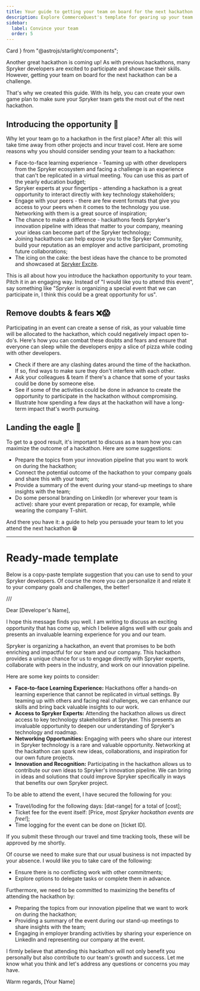 ```yaml
---
title: Your guide to getting your team on board for the next hackathon
description: Explore CommerceQuest's template for gearing up your team for a hackathon. 
sidebar:
  label: Convince your team
  order: 5
---
```


  Card
} from "@astrojs/starlight/components";

Another great hackathon is coming up! As with previous hackathons, many Spryker developers are excited to participate and showcase their skills. However, getting your team on board for the next hackathon can be a challenge.

That's why we created this guide. With its help, you can create your own game plan to make sure your Spryker team gets the most out of the next hackathon.

## Introducing the opportunity 💬
Why let your team go to a hackathon in the first place? After all: this will take time away from other projects and incur travel cost. Here are some reasons why you should consider sending your team to a hackathon:
* Face-to-face learning experience - Teaming up with other developers from the Spryker ecosystem and facing a challenge is an experience that can't be replicated in a virtual meeting. You can use this as part of the yearly education budget;
* Spryker experts at your fingertips - attending a hackathon is a great opportunity to interact directly with key technology stakeholders;
* Engage with your peers - there are few event formats that give you access to your peers when it comes to the technology you use. Networking with them is a great source of inspiration;
* The chance to make a difference - hackathons feeds Spryker's innovation pipeline with ideas that matter to your company, meaning your ideas can become part of the Spryker technology;
* Joining hackathons can help expose you to the Spryker Community, build your reputation as an employer and active participant, promoting future collaborations;
* The icing on the cake: the best ideas have the chance to be promoted and showcased at [Spryker Excite](https://spryker.com/excite).

This is all about how you introduce the hackathon opportunity to your team. Pitch it in an engaging way.
Instead of "I would like you to attend this event", say something like "Spryker is organizing a special event that we can participate in, I think this could be a great opportunity for us".

## Remove doubts & fears ❌😱
Participating in an event can create a sense of risk, as your valuable time will be allocated to the hackathon, which could negatively impact open to-do's.
Here's how you can combat these doubts and fears and ensure that everyone can sleep while the developers enjoy a slice of pizza while coding with other developers.
* Check if there are any clashing dates around the time of the hackathon. If so, find ways to make sure they don't interfere with each other.
* Ask your colleagues & team if there's a chance that some of your tasks could be done by someone else.
* See if some of the activities could be done in advance to create the opportunity to participate in the hackathon without compromising.
* Illustrate how spending a few days at the hackathon will have a long-term impact that's worth pursuing.

## Landing the eagle 🦅

To get to a good result, it's important to discuss as a team how you can maximize the outcome of a hackathon. Here are some suggestions:
* Prepare the topics from your innovation pipeline that you want to work on during the hackathon;
* Connect the potential outcome of the hackathon to your company goals and share this with your team;
* Provide a summary of the event during your stand-up meetings to share insights with the team;
* Do some personal branding on LinkedIn (or wherever your team is active): share your event preparation or recap, for example, while wearing the company T-shirt.

And there you have it: a guide to help you persuade your team to let you attend the next hackathon 😁

***

# Ready-made template

Below is a copy-paste template suggestion that you can use to send to your Spryker developers. Of course the more you can personalize it and relate it to your company goals and challenges, the better!

///

Dear [Developer's Name],

I hope this message finds you well. I am writing to discuss an exciting opportunity that has come up, which I believe aligns well with our goals and presents an invaluable learning experience for you and our team.

Spryker is organizing a hackathon, an event that promises to be both enriching and impactful for our team and our company. This hackathon provides a unique chance for us to engage directly with Spryker experts, collaborate with peers in the industry, and work on our innovation pipeline.

Here are some key points to consider:

* **Face-to-face Learning Experience:** Hackathons offer a hands-on learning experience that cannot be replicated in virtual settings. By teaming up with others and facing real challenges, we can enhance our skills and bring back valuable insights to our work.
* **Access to Spryker Experts:** Attending the hackathon allows us direct access to key technology stakeholders at Spryker. This presents an invaluable opportunity to deepen our understanding of Spryker's technology and roadmap.
* **Networking Opportunities:** Engaging with peers who share our interest in Spryker technology is a rare and valuable opportunity. Networking at the hackathon can spark new ideas, collaborations, and inspiration for our own future projects.
* **Innovation and Recognition:** Participating in the hackathon allows us to contribute our own ideas to Spryker's innovation pipeline. We can bring in ideas and solutions that could improve Spryker specifically in ways that benefits our own Spryker project.

To be able to attend the event, I have secured the following for you:
* Travel/loding for the following days: [dat-range] for a total of [cost];
* Ticket fee for the event itself: [Price, _most Spryker hackathon events are free!_];
* Time logging for the event can be done on [ticket ID]. 

If you submit these through our travel and time tracking tools, these will be approved by me shortly.

Of course we need to make sure that our usual business is not impacted by your absence. I would like you to take care of the following:

* Ensure there is no conflicting work with other commitments;
* Explore options to delegate tasks or complete them in advance.

Furthermore, we need to be committed to maximizing the benefits of attending the hackathon by:

* Preparing the topics from our innovation pipeline that we want to work on during the hackathon;
* Providing a summary of the event during our stand-up meetings to share insights with the team;
* Engaging in employer branding activities by sharing your experience on LinkedIn and representing our company at the event.

I firmly believe that attending this hackathon will not only benefit you personally but also contribute to our team's growth and success. Let me know what you think and let's address any questions or concerns you may have.

Warm regards,
[Your Name]
